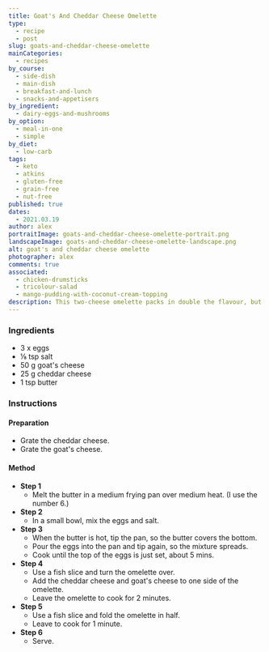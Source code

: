 ```yaml
---
title: Goat's And Cheddar Cheese Omelette
type:
  - recipe
  - post
slug: goats-and-cheddar-cheese-omelette
mainCategories: 
  - recipes 
by_course:
  - side-dish
  - main-dish
  - breakfast-and-lunch
  - snacks-and-appetisers
by_ingredient:
  - dairy-eggs-and-mushrooms
by_option:
  - meal-in-one
  - simple
by_diet:
  - low-carb
tags:
  - keto
  - atkins
  - gluten-free
  - grain-free
  - nut-free
published: true
dates: 
  - 2021.03.19
author: alex
portraitImage: goats-and-cheddar-cheese-omelette-portrait.png
landscapeImage: goats-and-cheddar-cheese-omelette-landscape.png
alt: goat's and cheddar cheese omelette
photographer: alex
comments: true
associated: 
  - chicken-drumsticks
  - tricolour-salad
  - mango-pudding-with-coconut-cream-topping
description: This two-cheese omelette packs in double the flavour, but cooks in exactly the same time.
---
```


<Ingredients>

### Ingredients
    
  - 3 x eggs
  - ⅛ tsp salt
  - 50 g goat's cheese
  - 25 g cheddar cheese
  - 1 tsp butter

</Ingredients>

<Instructions>

### Instructions

#### Preparation

  - Grate the cheddar cheese.
  - Grate the goat's cheese.

#### Method

  - **Step 1**
    - Melt the butter in a medium frying pan over medium heat. (I use the number 6.)
  - **Step 2**
    - In a small bowl, mix the eggs and salt.
  - **Step 3**
    - When the butter is hot, tip the pan, so the butter covers the bottom.
    - Pour the eggs into the pan and tip again, so the mixture spreads.
    - Cook until the top of the eggs is just set, about 5 mins.
  - **Step 4**
    - Use a fish slice and turn the omelette over.
    - Add the cheddar cheese and goat's cheese to one side of the omelette.
    - Leave the omelette to cook for 2 minutes.
  - **Step 5**
    - Use a fish slice and fold the omelette in half.
    - Leave to cook for 1 minute.
  - **Step 6**
    - Serve.

</Instructions>